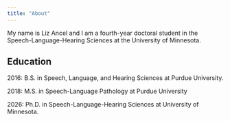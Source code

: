 ```yaml
---
title: "About"
---
```


My name is Liz Ancel and I am a fourth-year doctoral student in the Speech-Language-Hearing Sciences at the University of Minnesota. 

## Education

2016: B.S. in Speech, Language, and Hearing Sciences at Purdue University. 

2018: M.S. in Speech-Language Pathology at Purdue University

2026: Ph.D. in Speech-Language-Hearing Sciences at University of Minnesota. 

